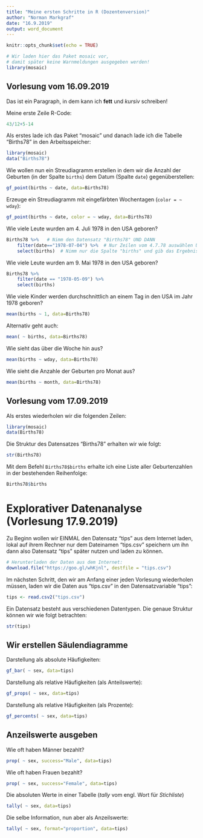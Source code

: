 ```yaml
---
title: "Meine ersten Schritte in R (Dozentenversion)"
author: "Norman Markgraf"
date: "16.9.2019"
output: word_document
---
```


```r
knitr::opts_chunk$set(echo = TRUE)

# Wir laden hier das Paket mosaic vor, 
# damit später keine Warnmeldungen ausgegeben werden!
library(mosaic)
```

## Vorlesung vom 16.09.2019

Das ist ein Paragraph, in dem kann ich **fett** und *kursiv* schreiben!

Meine erste Zeile R-Code:

```r
43/12+5-14
```


Als erstes lade ich das Paket "mosaic" und danach lade ich die Tabelle "Births78" in den Arbeitsspeicher:

```r
library(mosaic)
data("Births78")
```

Wie wollen nun ein Streudiagramm erstellen in dem wir die Anzahl der Geburten (in der Spalte `births`) dem Datum (Spalte `date`) gegenüberstellen:

```r
gf_point(births ~ date, data=Births78)
```

Erzeuge ein Streudiagramm mit eingefärbten Wochentagen (`color = ~ wday`):
```r
gf_point(births ~ date, color = ~ wday, data=Births78)
```


Wie viele Leute wurden am 4. Juli 1978 in den USA geboren?

```r
Births78 %>%   # Nimm den Datensatz "Births78" UND DANN
    filter(date=="1978-07-04") %>%  # Nur Zeilen vom 4.7.78 auswählen UND DANN
    select(births)  # Nimm nur die Spalte "births" und gib das Ergebnis aus.
```


Wie viele Leute wurden am 9. Mai 1978 in den USA geboren?

```r
Births78 %>%
    filter(date == "1978-05-09") %>%
    select(births)
```


Wie viele Kinder werden durchschnittlich an einem Tag in den USA im Jahr 1978 geboren?

```r
mean(births ~ 1, data=Births78)
```

Alternativ geht auch:

```r
mean( ~ births, data=Births78)
```


Wie sieht das über die Woche hin aus?

```r
mean(births ~ wday, data=Births78)
```

Wie sieht die Anzahle der Geburten pro Monat aus?

```r
mean(births ~ month, data=Births78)
```



## Vorlesung vom 17.09.2019

Als erstes wiederholen wir die folgenden Zeilen:

```r
library(mosaic)
data(Births78)
```


Die Struktur des Datensatzes "Births78" erhalten wir wie folgt:

```r
str(Births78)
```

Mit dem Befehl `Births78$births` erhalte ich eine Liste aller Geburtenzahlen in der bestehenden Reihenfolge:
```r
Births78$births
```

# Explorativer Datenanalyse (Vorlesung 17.9.2019)

Zu Beginn wollen wir EINMAL den Datensatz "tips" aus dem Internet laden, lokal auf ihrem Rechner nur dem Dateinamen "tips.csv" speichern um ihn dann also Datensatz "tips" später nutzen und laden zu können.

```r
# Herunterladen der Daten aus dem Internet:
download.file("https://goo.gl/whKjnl", destfile = "tips.csv")
```



Im nächsten Schritt, den wir am Anfang einer jeden Vorlesung wiederholen müssen, laden wir die Daten aus "tips.csv" in den Datensatzvariable "tips":

```r
tips <- read.csv2("tips.csv")
```

Ein Datensatz besteht aus verschiedenen Datentypen. Die genaue Struktur können wir wie folgt betrachten:

```r
str(tips)
```


## Wir erstellen Säulendiagramme

Darstellung als absolute Häufigkeiten:

```r
gf_bar( ~ sex, data=tips)
```

Darstellung als relative Häufigkeiten (als Anteilswerte):
```r
gf_props( ~ sex, data=tips)
```

Darstellung als relative Häufigkeiten (als Prozente):
```r
gf_percents( ~ sex, data=tips)
```


## Anzeilswerte ausgeben

Wie oft haben Männer bezahlt?
```r
prop( ~ sex, success="Male", data=tips)
```

Wie oft haben Frauen bezahlt?
```r
prop( ~ sex, success="Female", data=tips)
```

Die absoluten Werte in einer Tabelle (*tally* vom engl. Wort für *Stichliste*)
```r
tally( ~ sex, data=tips)
```

Die selbe Information, nun aber als Anzeilswerte:
```r
tally( ~ sex, format="proportion", data=tips)
```

